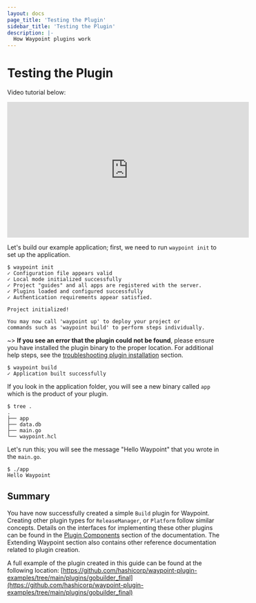 ```yaml
---
layout: docs
page_title: 'Testing the Plugin'
sidebar_title: 'Testing the Plugin'
description: |-
  How Waypoint plugins work
---
```


# Testing the Plugin

Video tutorial below:

<iframe
  width="560"
  height="315"
  src="https://www.youtube.com/embed/4zwZCpqo0j8?start=1396"
  frameborder="0"
  allow="accelerometer; autoplay; clipboard-write; encrypted-media; gyroscope; picture-in-picture"
  allowfullscreen
></iframe>

Let's build our example application; first, we need to run `waypoint init` to set up the application.

```shell-session
$ waypoint init
✓ Configuration file appears valid
✓ Local mode initialized successfully
✓ Project "guides" and all apps are registered with the server.
✓ Plugins loaded and configured successfully
✓ Authentication requirements appear satisfied.

Project initialized!

You may now call 'waypoint up' to deploy your project or
commands such as 'waypoint build' to perform steps individually.
```

~> **If you see an error that the plugin could not be found**, please
ensure you have installed the plugin binary to the proper location. For
additional help steps, see the [troubleshooting plugin installation](/docs/plugins#troubleshooting)
section.

```shell-session
$ waypoint build
✓ Application built successfully
```

If you look in the application folder, you will see a new binary called `app` which is the product of your plugin.

```shell-session
$ tree .
.
├── app
├── data.db
├── main.go
└── waypoint.hcl
```

Let's run this; you will see the message "Hello Waypoint" that you wrote in the `main.go`.

```shell-session
$ ./app
Hello Waypoint
```

## Summary

You have now successfully created a simple `Build` plugin for Waypoint. Creating other plugin types for
`ReleaseManager`, or `Platform` follow similar concepts. Details on the interfaces for implementing these other plugins
can be found in the [Plugin Components](/docs/extending-waypoint/plugin-interfaces/configurable) section of the documentation. The
Extending Waypoint section also contains other reference documentation related to plugin creation.

A full example of the plugin created in this guide can be found at the following location:
[https://github.com/hashicorp/waypoint-plugin-examples/tree/main/plugins/gobuilder_final](https://github.com/hashicorp/waypoint-plugin-examples/tree/main/plugins/gobuilder_final)
